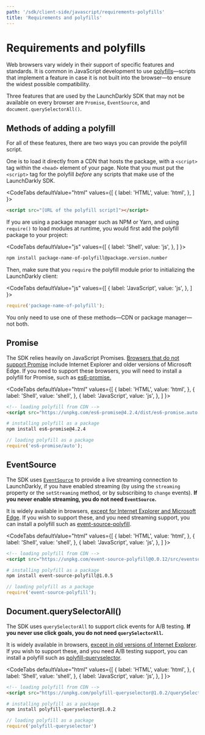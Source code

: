 ```yaml
---
path: '/sdk/client-side/javascript/requirements-polyfills'
title: 'Requirements and polyfills'
---
```


# Requirements and polyfills

<Metadata timeToRead={props.timeToRead} lastModifiedDateFormatted={props.lastModifiedDateFormatted} />

Web browsers vary widely in their support of specific features and standards. It is common in JavaScript development to use [polyfills](https://developer.mozilla.org/en-US/docs/Glossary/Polyfill)—scripts that implement a feature in case it is not built into the browser—to ensure the widest possible compatibility.

Three features that are used by the LaunchDarkly SDK that may not be available on every browser are `Promise`, `EventSource`, and `document.querySelectorAll()`.

## Methods of adding a polyfill

For all of these features, there are two ways you can provide the polyfill script.

One is to load it directly from a CDN that hosts the package, with a `<script>` tag within the `<head>` element of your page. Note that you must put the `<script>` tag for the polyfill _before_ any scripts that make use of the LaunchDarkly SDK.

<CodeTabs
  defaultValue="html"
  values={[
    { label: 'HTML', value: 'html', },
  ]
}>
<CodeTabItem value="html">

```html
<script src="[URL of the polyfill script]"></script>
```

</CodeTabItem>
</CodeTabs>

If you are using a package manager such as NPM or Yarn, and using `require()` to load modules at runtime, you would first add the polyfill package to your project:

<CodeTabs
  defaultValue="js"
  values={[
    { label: 'Shell', value: 'js', },
  ]
}>
<CodeTabItem value="js">

```bash
npm install package-name-of-polyfill@package.version.number
```

</CodeTabItem>
</CodeTabs>

Then, make sure that you `require` the polyfill module prior to initializing the LaunchDarkly client:

<CodeTabs
  defaultValue="js"
  values={[
    { label: 'JavaScript', value: 'js', },
  ]
}>
<CodeTabItem value="js">

```js
require('package-name-of-polyfill');
```

</CodeTabItem>
</CodeTabs>

You only need to use one of these methods—CDN or package manager—not both.

## Promise
The SDK relies heavily on JavaScript Promises. [Browsers that do not support Promise](https://caniuse.com/#search=Promise) include Internet Explorer and older versions of Microsoft Edge. If you need to support these browsers, you will need to install a polyfill for Promise, such as [es6-promise.](https://github.com/stefanpenner/es6-promise)

<CodeTabs
  defaultValue="html"
  values={[
    { label: 'HTML', value: 'html', },
    { label: 'Shell', value: 'shell', },
    { label: 'JavaScript', value: 'js', },
  ]
}>
<CodeTabItem value="html">

```html
<!-- loading polyfill from CDN -->
<script src="https://unpkg.com/es6-promise@4.2.4/dist/es6-promise.auto.min.js"></script>
```

</CodeTabItem>
<CodeTabItem value="shell">

```bash
# installing polyfill as a package
npm install es6-promise@4.2.4
```

</CodeTabItem>
<CodeTabItem value="js">

```js
// loading polyfill as a package
require('es6-promise/auto');
```

</CodeTabItem>
</CodeTabs>

## EventSource

The SDK uses [`EventSource`](https://developer.mozilla.org/en-US/docs/Web/API/EventSource) to provide a live streaming connection to LaunchDarkly, if you have enabled streaming (by using the `streaming` property or the `setStreaming` method, or by subscribing to `change` events). **If you never enable streaming, you do not need `EventSource`.**

It is widely available in browsers, [except for Internet Explorer and Microsoft Edge](https://caniuse.com/#search=EventSource). If you wish to support these, and you need streaming support, you can install a polyfill such as [event-source-polyfill](https://github.com/Yaffle/EventSource).

<CodeTabs
  defaultValue="html"
  values={[
    { label: 'HTML', value: 'html', },
    { label: 'Shell', value: 'shell', },
    { label: 'JavaScript', value: 'js', },
  ]
}>
<CodeTabItem value="html">

```html
<!-- loading polyfill from CDN -->
<script src="https://unpkg.com/event-source-polyfill@0.0.12/src/eventsource.min.js"></script>
```

</CodeTabItem>
<CodeTabItem value="shell">

```bash
# installing polyfill as a package
npm install event-source-polyfill@1.0.5
```

</CodeTabItem>
<CodeTabItem value="js">

```js
// loading polyfill as a package
require('event-source-polyfill');
```

</CodeTabItem>
</CodeTabs>


## Document.querySelectorAll()

The SDK uses `querySelectorAll` to support click events for A/B testing. **If you never use click goals, you do not need `querySelectorAll`.**

It is widely available in browsers, [except in old versions of Internet Explorer](https://caniuse.com/#feat=queryselector). If you wish to support these, and you need A/B testing support, you can install a polyfill such as [polyfill-queryselector](https://github.com/cobbdb/polyfill-queryselector).

<CodeTabs
  defaultValue="html"
  values={[
    { label: 'HTML', value: 'html', },
    { label: 'Shell', value: 'shell', },
    { label: 'JavaScript', value: 'js', },
  ]
}>
<CodeTabItem value="html">

```html
<!-- loading polyfill from CDN -->
<script src="https://unpkg.com/polyfill-queryselector@1.0.2/querySelector.js"></script>
```

</CodeTabItem>
<CodeTabItem value="shell">

```bash
# installing polyfill as a package
npm install polyfill-queryselector@1.0.2
```

</CodeTabItem>
<CodeTabItem value="js">

```js
// loading polyfill as a package
require('polyfill-queryselector')
```

</CodeTabItem>
</CodeTabs>

